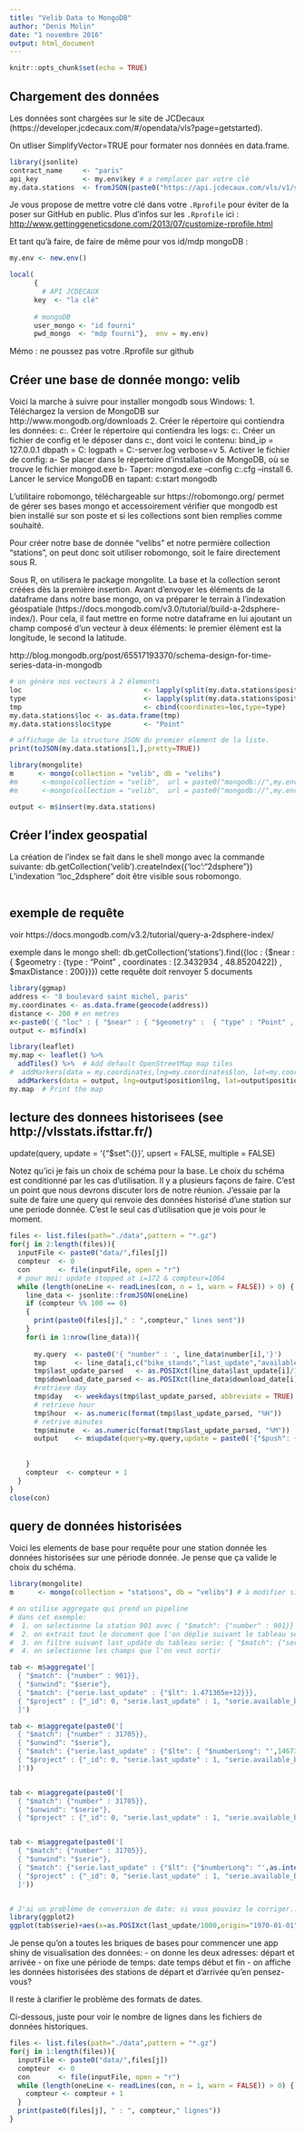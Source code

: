 ---
title: "Velib Data to MongoDB"
author: "Denis Molin"
date: "1 novembre 2016"
output: html_document
---

```{r setup, include=FALSE}
knitr::opts_chunk$set(echo = TRUE)
```

## Chargement des données

Les données sont chargées sur le site de JCDecaux (https://developer.jcdecaux.com/#/opendata/vls?page=getstarted).

On utliser SimplifyVector=TRUE pour formater nos données en data.frame.

```{r cars}
library(jsonlite)
contract_name     <- "paris"
api_key           <- my.env$key # a remplacer par votre clé
my.data.stations  <- fromJSON(paste0("https://api.jcdecaux.com/vls/v1/stations?contract=",contract_name,"&apiKey=",api_key),simplifyVector = TRUE)

```


Je vous propose de mettre votre clé dans votre `.Rprofile` pour éviter de la poser sur GitHub en public. 
Plus d'infos sur les `.Rprofile` ici : 
<http://www.gettinggeneticsdone.com/2013/07/customize-rprofile.html>

Et tant qu'à faire, de faire de même pour vos id/mdp mongoDB : 

```{r, eval = FALSE}
my.env <- new.env()

local( 
      {
	    # API JCDECAUX
      key  <- "la clé"
      
      # mongoDB
      user_mongo <- "id fourni"
      pwd_mongo  <- "mdp fourni"},  env = my.env)

```

Mémo : ne poussez pas votre .Rprofile sur github 

## Créer une base de donnée mongo: velib 

Voici la marche à suivre pour installer mongodb sous Windows:
1. Téléchargez la version de MongoDB sur http://www.mongodb.org/downloads
2. Créer le répertoire qui contiendra les données: c:\data\db
3. Créer le répertoire qui contiendra les logs: c:\data\logs
4. Créer un fichier de config et le déposer dans c:\data, dont voici le contenu:
  bind_ip = 127.0.0.1
  dbpath = C:\data\db
  logpath = C:\data\logs\mongo-server.log
  verbose=v
5. Activer le fichier de config:
	a- Se placer dans le répertoire d'installation de MongoDB, où se trouve le fichier mongod.exe
	b- Taper: 
	mongod.exe --config c:\data\mongo.cfg --install
6. Lancer le service MongoDB en tapant: c:\Windows\System32\net start mongodb

L'utilitaire robomongo, téléchargeable sur https://robomongo.org/ permet de gérer ses bases mongo et  accessoirement vérifier que mongodb est bien installé sur son poste et si les collections sont bien remplies comme souhaité. 

Pour créer notre base de donnée "velibs" et notre permière collection "stations", on peut donc soit utiliser robomongo, soit le faire directement sous R.

Sous R, on utilisera le package mongolite. La base et la collection seront créées dès la première insertion.
Avant d'envoyer les éléments de la dataframe dans notre base mongo, on va préparer le terrain à l'indexation géospatiale (https://docs.mongodb.com/v3.0/tutorial/build-a-2dsphere-index/). Pour cela, il faut mettre en forme notre dataframe en lui ajoutant un champ composé d'un vecteur à deux éléments: le premier élément est la longitude, le second la latitude.

http://blog.mongodb.org/post/65517193370/schema-design-for-time-series-data-in-mongodb

```{r pressure, echo=FALSE}

# on génère nos vecteurs à 2 élements
loc                              <- lapply(split(my.data.stations$position,1:nrow(my.data.stations)),function(x) c(x$lng,x$lat))
type                             <- lapply(split(my.data.stations$position,1:nrow(my.data.stations)),function(x) "Points")
tmp                              <- cbind(coordinates=loc,type=type)
my.data.stations$loc <- as.data.frame(tmp)
my.data.stations$loc$type        <- "Point"

# affichage de la structure JSON du premier element de la liste.
print(toJSON(my.data.stations[1,],pretty=TRUE))

library(mongolite)
m      <- mongo(collection = "velib", db = "velibs")
#m      <-mongo(collection = "velib",  url = paste0("mongodb://",my.env$user_mongo,":",my.env$pwd_mongo,"@thinkr.fr/velib"),verbose = TRUE, db = "velib")
#m      <-mongo(collection = "velib",  url = paste0("mongodb://",my.env$user_mongo,":",my.env$pwd_mongo,"@r.guyader.pro"),verbose = TRUE, db = "velib")

output <- m$insert(my.data.stations)
```


## Créer l'index geospatial

La création de l'index se fait dans le shell mongo avec la commande suivante:  db.getCollection('velib').createIndex({'loc':"2dsphere"})
L'indexation "loc_2dsphere" doit être visible sous robomongo.

```{r}

```

## exemple de requête

voir https://docs.mongodb.com/v3.2/tutorial/query-a-2dsphere-index/

exemple dans le mongo shell:
db.getCollection('stations').find({loc : {$near : { $geometry : {type : "Point" , coordinates : [2.3432934 , 48.8520422]} , $maxDistance : 200}}})
cette requête doit renvoyer 5 documents

```{r}
library(ggmap)
address <- "8 boulevard saint michel, paris"
my.coordinates <- as.data.frame(geocode(address))
distance <- 200 # en metres
x<-paste0('{ "loc" : { "$near" : { "$geometry" :  { "type" : "Point" , "coordinates" : [ ',my.coordinates$lon, ' , ', my.coordinates$lat,'] } ,  "$maxDistance" : ',distance,'}}}')
output <- m$find(x)

library(leaflet)
my.map <- leaflet() %>%
  addTiles() %>%  # Add default OpenStreetMap map tiles
#  addMarkers(data = my.coordinates,lng=my.coordinates$lon, lat=my.coordinates$lat)
  addMarkers(data = output, lng=output$position$lng, lat=output$position$lat)
my.map  # Print the map

```

## lecture des donnees historisees (see http://vlsstats.ifsttar.fr/)

update(query, update = '{"$set":{}}', upsert = FALSE, multiple = FALSE)

Notez qu'ici je fais un choix de schéma pour la base. Le choix du schéma est conditionné par les cas d'utilisation. Il y a plusieurs façons de faire. C'est un point que nous devrons discuter lors de notre réunion. J'essaie par la suite de faire une query qui renvoie des données historisé d'une station sur une periode donnée. C'est le seul cas d'utilisation que je vois pour le moment.

```{r}
files <- list.files(path="./data",pattern = "*.gz")
for(j in 2:length(files)){
  inputFile <- paste0("data/",files[j])
  compteur  <- 0
  con       <- file(inputFile, open = "r")
  # pour moi: update stopped at i=172 & compteur=1064
  while (length(oneLine <- readLines(con, n = 1, warn = FALSE)) > 0) {
    line_data <- jsonlite::fromJSON(oneLine)
    if (compteur %% 100 == 0)
    {
      print(paste0(files[j]," : ",compteur," lines sent"))
    }
    for(i in 1:nrow(line_data)){
      
      my.query  <- paste0('{ "number" : ', line_data$number[i],'}')
      tmp       <- line_data[i,c("bike_stands","last_update","available_bike_stands","available_bikes","status","download_date")]
      tmp$last_update_parsed   <- as.POSIXct(line_data$last_update[i]/1000, origin="1970-01-01", tz="GMT")
      tmp$download_date_parsed <- as.POSIXct(line_data$download_date[i], origin="1970-01-01", tz="GMT")
      #retrieve day
      tmp$day   <- weekdays(tmp$last_update_parsed, abbreviate = TRUE)
      # retrieve hour
      tmp$hour  <- as.numeric(format(tmp$last_update_parsed, "%H"))
      # retrive minutes
      tmp$minute  <- as.numeric(format(tmp$last_update_parsed, "%M"))
      output    <- m$update(query=my.query,update = paste0('{"$push": {"serie" :{ "last_update_parsed" : "',tmp$last_update_parsed,'" ,"day" : "',tmp$day,'" ,"hour" : ',tmp$hour,' ,"minute" : ',tmp$minute,' ,"bike_stands" : ',tmp$bike_stands,', "last_update" : ',tmp$last_update,', "available_bike_stands" : ',tmp$available_bike_stands,', "available_bikes" : ',tmp$available_bikes,', "status" : "',tmp$status,'", "download_date" : ',tmp$download_date,', "download_date_parsed" : "',tmp$download_date_parsed,'"}}}'),upsert = TRUE)
      
      
    }
    compteur  <- compteur + 1
  }
}
close(con)


```

## query de données historisées

Voici les elements de base pour requête pour une station donnée les données historisées sur une période donnée. Je pense que ça valide le choix du schéma.

```{r}

library(mongolite)
m      <- mongo(collection = "stations", db = "velibs") # à modifier si on utilise la base en remote. Pour les tests j'utilise ma base locale

# on utilise aggregate qui prend un pipeline
# dans cet exemple:
#  1. on selectionne la station 901 avec { "$match": {"number" : 901}}
#  2. on extrait tout le document que l'on déplie suivant le tableau serie { "$unwind": "$serie"}
#  3. on filtre suivant last_update du tableau serie: { "$match": {"serie.last_update" : {"$lt": 1.471365e+12}}}
#  4. on selectionne les champs que l'on veut sortir 

tab <- m$aggregate('[
  { "$match": {"number" : 901}},
  { "$unwind": "$serie"},
  { "$match": {"serie.last_update" : {"$lt": 1.471365e+12}}},
  { "$project" : {"_id": 0, "serie.last_update" : 1, "serie.available_bikes":1 } }
  ]')

tab <- m$aggregate(paste0('[
  { "$match": {"number" : 31705}},
  { "$unwind": "$serie"},
  { "$match": {"serie.last_update" : {"$lte": { "$numberLong": "',1467353905000,'"}}}},
  { "$project" : {"_id": 0, "serie.last_update" : 1, "serie.available_bikes":1 , "number":1} }
  ]'))


tab <- m$aggregate(paste0('[
  { "$match": {"number" : 31705}},
  { "$unwind": "$serie"},
  { "$project" : {"_id": 0, "serie.last_update" : 1, "serie.available_bikes":1 , "number":1} }]'))


tab <- m$aggregate(paste0('[
  { "$match": {"number" : 31705}},
  { "$unwind": "$serie"},
  { "$match": {"serie.last_update" : {"$lt": {"$numberLong": "',as.integer(as.POSIXct("2016-07-02 02:09:51 GMT", origin="1970-01-01", tz="GMT"))*1000,'"}}}},
  { "$project" : {"_id": 0, "serie.last_update" : 1, "serie.available_bikes":1 , "serie.available_bike_stands":1,"number": 1} }
  ]')) 


# J'ai un problème de conversion de date: si vous pouviez le corriger...
library(ggplot2)
ggplot(tab$serie)+aes(x=as.POSIXct(last_update/1000,origin="1970-01-01", tz="GMT"),y=available_bikes)+geom_line(col="green",lwd=2,)+labs(title=paste0('station ',tab$number[1]),x="date",y="available bikes")+scale_x_datetime(date_labels = "%c")+geom_line(aes(x=as.POSIXct(tab$serie$last_update/1000,origin="1970-01-01", tz="GMT"),y=tab$serie$available_bike_stands+tab$serie$available_bikes),col="red",lwd=2)

```

Je pense qu'on a toutes les briques de bases pour commencer une app shiny de visualisation des données:
- on donne les deux adresses: départ et arrivée
- on fixe une période de temps: date temps début et fin
- on affiche les données historisées des stations de départ et d'arrivée
qu'en pensez-vous?

Il reste à clarifier le problème des formats de dates.


Ci-dessous, juste pour voir le nombre de lignes dans les fichiers de données historiques.
```{r}
files <- list.files(path="./data",pattern = "*.gz")
for(j in 1:length(files)){
  inputFile <- paste0("data/",files[j])
  compteur  <- 0
  con       <- file(inputFile, open = "r")
  while (length(oneLine <- readLines(con, n = 1, warn = FALSE)) > 0) {
    compteur <- compteur + 1
  }
  print(paste0(files[j], " : ", compteur," lignes"))
}

```

